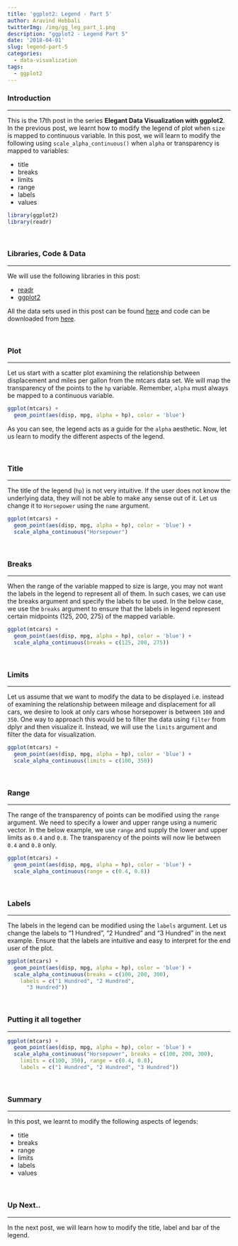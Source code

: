 ```yaml
---
title: 'ggplot2: Legend - Part 5'
author: Aravind Hebbali
twitterImg: /img/gg_leg_part_1.png
description: "ggplot2 - Legend Part 5"
date: '2018-04-01'
slug: legend-part-5
categories:
  - data-visualization
tags:
  - ggplot2
---
```


### Introduction

<hr>

This is the 17th post in the series **Elegant Data Visualization with ggplot2**. 
In the previous post, we learnt how to modify the legend of plot when `size` is 
mapped to continuous variable. In this post, we will learn to modify the 
following using `scale_alpha_continuous()` when `alpha` or transparency is 
mapped to variables:

- title
- breaks
- limits
- range
- labels
- values

```r
library(ggplot2)
library(readr)
```

<br>

### Libraries, Code & Data

<hr>

We will use the following libraries in this post:

- [readr](http://readr.tidyverse.org/)
- [ggplot2](http://ggplot2.tidyverse.org/)

All the data sets used in this post can be found [here](https://github.com/rsquaredacademy/datasets) and code can be downloaded from [here](https://gist.github.com/rsquaredacademy/ae9f6afd3c4818b3778ea008da7d2e92).

<br>

### Plot

<hr>

Let us start with a scatter plot examining the relationship between displacement
and miles per gallon from the mtcars data set. We will map the transparency of 
the points to the `hp` variable. Remember, `alpha` must always be mapped to a 
continuous variable.


```r
ggplot(mtcars) +
  geom_point(aes(disp, mpg, alpha = hp), color = 'blue')
```

As you can see, the legend acts as a guide for the `alpha` aesthetic. Now, let 
us learn to modify the different aspects of the legend.

<br>

### Title

<hr>

The title of the legend (`hp`) is not very intuitive. If the user does 
not know the underlying data, they will not be able to make any sense out of it. 
Let us change it to `Horsepower` using the `name` argument.

```r
ggplot(mtcars) +
  geom_point(aes(disp, mpg, alpha = hp), color = 'blue') +
  scale_alpha_continuous("Horsepower")
```

<br>

### Breaks

<hr>

When the range of the variable mapped to size is large, you may not 
want the labels in the legend to represent all of them. In such cases, we can 
use the breaks argument and specify the labels to be used. In the below case, 
we use the `breaks` argument to ensure that the labels in legend represent 
certain midpoints (125, 200, 275) of the mapped variable.

```r
ggplot(mtcars) +
  geom_point(aes(disp, mpg, alpha = hp), color = 'blue') +
  scale_alpha_continuous(breaks = c(125, 200, 275))
```

<br>

### Limits

<hr>

Let us assume that we want to modify the data to be displayed i.e. instead of 
examining the relationship between mileage and displacement for all cars, we 
desire to look at only cars whose horsepower is between `100` and `350`. 
One way to approach this would be to filter the data using `filter` from dplyr 
and then visualize it. Instead, we will use the `limits` argument and filter 
the data for visualization.


```r
ggplot(mtcars) +
  geom_point(aes(disp, mpg, alpha = hp), color = 'blue') +
  scale_alpha_continuous(limits = c(100, 350))
```

<br>

### Range

<hr>

The range of the transparency of points can be modified using the `range` 
argument. We need to specify a lower and upper range using a numeric vector. 
In the below example, we use `range` and supply the lower and upper limits as 
`0.4` and `0.8`. The transparency of the points will now lie between `0.4` and 
`0.8` only.

```r
ggplot(mtcars) +
  geom_point(aes(disp, mpg, alpha = hp), color = 'blue') +
  scale_alpha_continuous(range = c(0.4, 0.8))
```

<br>

### Labels

<hr>

The labels in the legend can be modified using the `labels` argument. Let us 
change the labels to "1 Hundred", "2 Hundred" and "3 Hundred" in the next example. 
Ensure that the labels are intuitive and easy to interpret for the end user of 
the plot.

```r
ggplot(mtcars) +
  geom_point(aes(disp, mpg, alpha = hp), color = 'blue') +
  scale_alpha_continuous(breaks = c(100, 200, 300),
    labels = c("1 Hundred", "2 Hundred", 
      "3 Hundred"))
```

<br>

### Putting it all together

<hr>

```r
ggplot(mtcars) +
  geom_point(aes(disp, mpg, alpha = hp), color = 'blue') +
  scale_alpha_continuous("Horsepower", breaks = c(100, 200, 300),
    limits = c(100, 350), range = c(0.4, 0.8),
    labels = c("1 Hundred", "2 Hundred", "3 Hundred"))
```

<br>

### Summary

<hr>

In this post, we learnt to modify the following aspects of legends: 

- title
- breaks
- range
- limits
- labels
- values

<br>

### Up Next..

<hr>

In the next post, we will learn how to modify the title, label and bar of the legend.

<br>